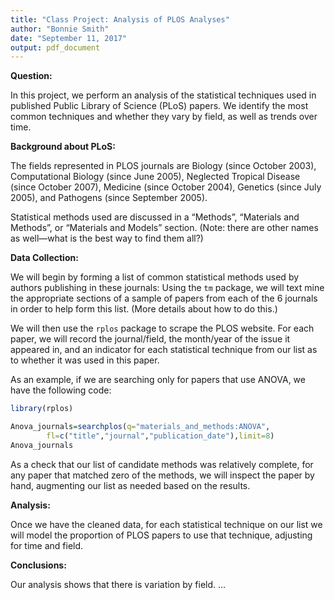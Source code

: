```yaml
---
title: "Class Project: Analysis of PLOS Analyses"
author: "Bonnie Smith"
date: "September 11, 2017"
output: pdf_document
---
```


**Question:** 

In this project, we perform an analysis of the statistical techniques used in published Public Library of Science (PLoS) papers.  We identify the most common techniques and whether they vary by field, as well as trends over time.

**Background about PLoS:** 

The fields represented in PLOS journals are Biology (since October 2003), Computational Biology (since June 2005), Neglected Tropical Disease (since October 2007), Medicine (since October 2004), Genetics (since July 2005), and Pathogens (since September 2005).

Statistical methods used are discussed in a "Methods", "Materials and Methods", or "Materials and Models" section.  (Note: there are other names as well---what is the best way to find them all?)

**Data Collection:** 

We will begin by forming a list of common statistical methods used by authors publishing in these journals:  Using the `tm` package, we will text mine the appropriate sections of a sample of papers from each of the 6 journals in order to help form this list.  (More details about how to do this.)

We will then use the `rplos` package to scrape the PLOS website.  For each paper, we will record the journal/field, the month/year of the issue it appeared in, and an indicator for each statistical technique from our list as to whether it was used in this paper.  

As an example, if we are searching only for papers that use ANOVA, we have the following code:

```r
library(rplos)

Anova_journals=searchplos(q="materials_and_methods:ANOVA",
        fl=c("title","journal","publication_date"),limit=8)
Anova_journals

```

As a check that our list of candidate methods was relatively complete, for any paper that matched zero of the methods, we will inspect the paper by hand, augmenting our list as needed based on the results.

**Analysis:**  

Once we have the cleaned data, for each statistical technique on our list we will model the proportion of PLOS papers to use that technique, adjusting for time and field.

**Conclusions:**  

Our analysis shows that there is variation by field.  ...